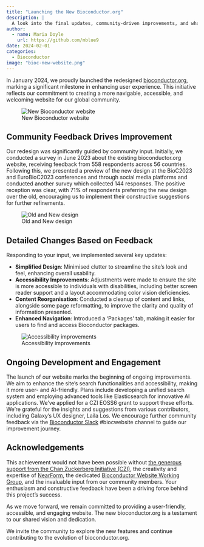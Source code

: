 ```yaml
---
title: "Launching the New Bioconductor.org"
description: |
  A look into the final updates, community-driven improvements, and what's next for our website.
author:
  - name: Maria Doyle
    url: https://github.com/mblue9
date: 2024-02-01
categories:
  - Bioconductor
image: "bioc-new-website.png"
---
```


In January 2024, we proudly launched the redesigned [bioconductor.org](https://bioconductor.org), marking a significant milestone in enhancing user experience. This initiative reflects our commitment to creating a more navigable, accessible, and welcoming website for our global community.

![New Bioconductor website](bioc-new-website.png)

## Community Feedback Drives Improvement
Our redesign was significantly guided by community input. Initially, we conducted a survey in June 2023 about the existing bioconductor.org website, receiving feedback from 558 respondents across 56 countries. Following this, we presented a preview of the new design at the BioC2023 and EuroBioC2023 conferences and through social media platforms and conducted another survey which collected 144 responses. The positive reception was clear, with 71% of respondents preferring the new design over the old, encouraging us to implement their constructive suggestions for further refinements.

![Old and New design](old-vs-new.jpg)

## Detailed Changes Based on Feedback
Responding to your input, we implemented several key updates:

- **Simplified Design**: Minimised clutter to streamline the site's look and feel, enhancing overall usability.
- **Accessibility Improvements**: Adjustments were made to ensure the site is more accessible to individuals with disabilities, including better screen reader support and a layout accommodating color vision deficiencies.
- **Content Reorganisation**: Conducted a cleanup of content and links, alongside some page reformatting, to improve the clarity and quality of information presented.
- **Enhanced Navigation**: Introduced a 'Packages' tab, making it easier for users to find and access Bioconductor packages.

![Accessibility improvements](accessibility-table.png)

## Ongoing Development and Engagement
The launch of our website marks the beginning of ongoing improvements. We aim to enhance the site’s search functionalities and accessibility, making it more user- and AI-friendly. Plans include developing a unified search system and employing advanced tools like Elasticsearch for innovative AI applications. We've applied for a CZI EOSS6 grant to support these efforts. We’re grateful for the insights and suggestions from various contributors, including Galaxy’s UX designer, Laila Los. We encourage further community feedback via the [Bioconductor Slack](https://slack.bioconductor.org) #biocwebsite channel to guide our improvement journey.

## Acknowledgements
This achievement would not have been possible without [the generous support from the Chan Zuckerberg Initiative (CZI)](https://chanzuckerberg.com/eoss/proposals/bioconductor-high-quality-training-and-support-for-a-worldwide-community/), the creativity and expertise of [NearForm](https://www.nearform.com/), the dedicated [Bioconductor Website Working Group](https://workinggroups.bioconductor.org/currently-active-working-groups-committees.html#website), and the invaluable input from our community members. Your enthusiasm and constructive feedback have been a driving force behind this project's success.

As we move forward, we remain committed to providing a user-friendly, accessible, and engaging website. The new bioconductor.org is a testament to our shared vision and dedication.

We invite the community to explore the new features and continue contributing to the evolution of bioconductor.org.